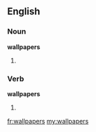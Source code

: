 ==English==

===Noun===
'''wallpapers'''

# {{plural of|[[wallpaper]]}}

===Verb===
'''wallpapers'''

# {{third-person singular of|[[wallpaper]]}}

[[fr:wallpapers]]
[[my:wallpapers]]